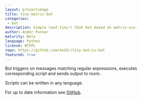 ```yaml
---
layout: projectimage
title: tiny-matrix-bot
categories: 
 - bot
description: Simple (and tiny!) Chat bot based on matrix-nio.
author: Ander Punnar
maturity: Beta
language: Python
license: WTFPL
repo: https://github.com/4nd3r/tiny-matrix-bot
featured: true
---
```


Bot triggers on messages matching regular expressions, executes corresponding script and sends output to room.

Scripts can be written in any language.

For up to date information see [GitHub](https://github.com/4nd3r/tiny-matrix-bot).

